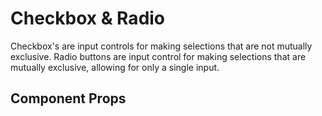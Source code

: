 
<Meta title="Components/Checkbox" component={Checkbox} />

# Checkbox & Radio

Checkbox's are input controls for making selections that are not mutually exclusive. Radio buttons are input control for making selections that are mutually exclusive, allowing for only a single input.

<Canvas withToolbar>
  <Story name="states">
    <Flex>
      <Box mr="xl">
        <Box mb="md">
          <Checkbox
            id="example-checkbox1"
            name="example-checkbox1"
            label="Unchecked"
          />
        </Box>
        <Box mb="md">
          <Checkbox
            id="example-checkbox2"
            name="example-checkbox2"
            label="Disabled"
            disabled
          />
        </Box>
        <Box mb="md">
          <Checkbox
            id="example-checkbox3"
            name="example-checkbox3"
            label="Checked & Disabled"
            disabled
            checked
          />
        </Box>
        <Box mb="md">
          <Checkbox
            id="example-checkbox4"
            name="example-checkbox4"
            label="Checked"
            checked
          />
        </Box>
        <Box mb="md">
          <Checkbox
            id="example-checkbox5"
            name="example-checkbox5"
            label="Hidden label"
            hideLabel
          />
        </Box>
      </Box>
      <Box>
        <Box mb="md">
          <Radio id="example-radio1" name="example-radio" label="Unchecked" />
        </Box>
        <Box mb="md">
          <Radio
            id="example-radio2"
            name="example-radio"
            label="Disabled"
            disabled
          />
        </Box>
        <Box mb="md">
          <Radio
            id="example-radio3"
            name="example-radio2"
            label="Checked & Disabled"
            disabled
            checked
          />
        </Box>
        <Box mb="md">
          <Radio
            id="example-radio4"
            name="example-radio3"
            label="Checked"
            checked
          />
        </Box>
        <Box mb="md">
          <Radio
            id="example-radio5"
            name="example-radio"
            label="Hidden label"
            hideLabel
          />
        </Box>
      </Box>
    </Flex>
  </Story>
</Canvas>

## Component Props

<ArgsTable of={Checkbox} />

<!-- # Toggles

Toggles provides users with an easy way to switch a particular functionality on or off. The response should ideally be instant.

<Canvas withToolbar>
  <Story name="toggle">

  </Story>
</Canvas> -->
